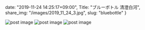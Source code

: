 date: "2019-11-24 14:25:17+09:00",
Title: "ブルーボトル 清澄白河",
share_img: "/images/2019_11_24_3.jpg",
slug: "bluebottle"
}

<img src="/images/2019_11_24_1.jpg" alt="post image" />
<img src="/images/2019_11_24_2.jpg" alt="post image" />
<img src="/images/2019_11_24_3.jpg" alt="post image" />